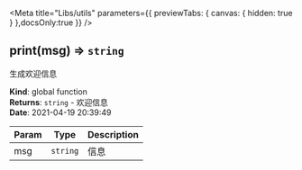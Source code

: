 
<Meta
  title="Libs/utils"
  parameters={{ previewTabs: { canvas: { hidden: true } },docsOnly:true }}
/>

<a name="print"></a>

## print(msg) ⇒ <code>string</code>
生成欢迎信息

**Kind**: global function  
**Returns**: <code>string</code> - 欢迎信息  
**Date**: 2021-04-19 20:39:49  

| Param | Type | Description |
| --- | --- | --- |
| msg | <code>string</code> | 信息 |

